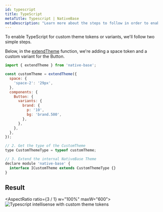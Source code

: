 ```yaml
---
id: typescript
title: TypeScript
metaTitle: Typescript | NativeBase
metaDescription: "Learn more about the steps to follow in order to enable TypeScript for custom theme tokens or variants in NativeBase. Example with result in the guideline."
---
```



To enable TypeScript for custom theme tokens or variants, we'll follow two simple steps.

Below, in the [extendTheme](customizing-theme) function, we're adding a space token and a custom variant for the Button.

```jsx
import { extendTheme } from 'native-base';

const customTheme = extendTheme({
  space: {
    'space-2': '29px',
  },
  components: {
    Button: {
      variants: {
        brand: {
          p: '10',
          bg: 'brand.500',
        },
      },
    },
  },
});

// 2. Get the type of the CustomTheme
type CustomThemeType = typeof customTheme;

// 3. Extend the internal NativeBase Theme
declare module 'native-base' {
  interface ICustomTheme extends CustomThemeType {}
}
```

## Result

<AspectRatio ratio={3 / 1} w="100%" maxW="600">
  <Image
    source="/img/ts-gif.gif"
    alt="Typescript intellisense with custom theme tokens"
    layout="fill"
  />
</AspectRatio>
